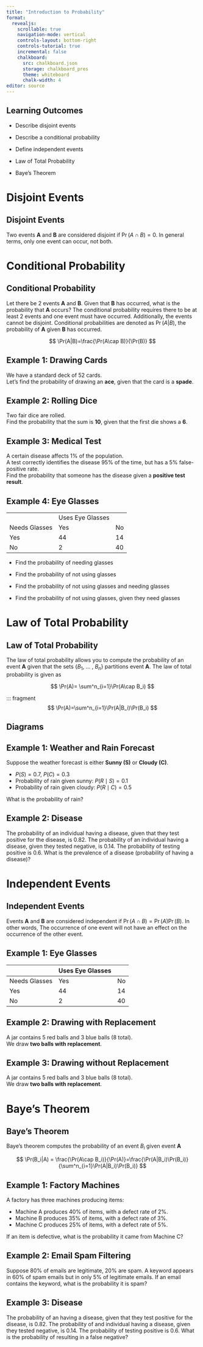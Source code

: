 ```yaml
---
title: "Introduction to Probability"
format:
  revealjs:
    scrollable: true
    navigation-mode: vertical
    controls-layout: bottom-right
    controls-tutorial: true
    incremental: false 
    chalkboard:
      src: chalkboard.json
      storage: chalkboard_pres
      theme: whiteboard
      chalk-width: 4
editor: source
---
```


## Learning Outcomes

-   Describe disjoint events

-   Describe a conditional probability

-   Define independent events

-   Law of Total Probability

-   Baye's Theorem

# Disjoint Events

## Disjoint Events

Two events **A** and **B** are considered disjoint if $\Pr(A\cap B)=0$. In general terms, only one event can occur, not both.


# Conditional Probability

## Conditional Probability

Let there be 2 events **A** and **B**. Given that **B** has occurred, what is the probability that **A** occurs? The conditional probability requires there to be at least 2 events and one event must have occurred. Additionally, the events cannot be disjoint. Conditional probabilities are denoted as $\Pr(A|B)$, the probability of **A** given **B** has occurred.

$$
\Pr(A|B)=\frac{\Pr(A\cap B)}{\Pr(B)}
$$



## Example 1: Drawing Cards

We have a standard deck of 52 cards.  
Let’s find the probability of drawing an **ace**, given that the card is a **spade**.


## Example 2: Rolling Dice

Two fair dice are rolled.  
Find the probability that the sum is **10**, given that the first die shows a **6**.


## Example 3: Medical Test

A certain disease affects 1% of the population.  
A test correctly identifies the disease 95% of the time, but has a 5% false-positive rate.  
Find the probability that someone has the disease given a **positive test result**.

## Example 4: Eye Glasses

|               |                  |     |
|---------------|------------------|-----|
|               | Uses Eye Glasses |     |
| Needs Glasses | Yes              | No  |
| Yes           | 44               | 14  |
| No            | 2                | 40  |

-   Find the probability of needing glasses

-   Find the probability of not using glasses

-   Find the probability of not using glasses and needing glasses

-   Find the probability of not using glasses, given they need glasses


# Law of Total Probability

## Law of Total Probability

The law of total probability allows you to compute the probability of an event **A** given that the sets {$B_1$, ... , $B_n$} partitions event **A**. The law of total probability is given as

$$
\Pr(A)= \sum^n_{i=1}\Pr(A\cap B_i)
$$

::: fragment
$$
\Pr(A)=\sum^n_{i=1}\Pr(A|B_i)\Pr(B_i)
$$


## Diagrams

## Example 1: Weather and Rain Forecast

Suppose the weather forecast is either **Sunny (S)** or **Cloudy (C)**.

- $P(S) = 0.7$, $P(C) = 0.3$  
- Probability of rain given sunny: $P(R \mid S) = 0.1$  
- Probability of rain given cloudy: $P(R \mid C) = 0.5$  

What is the probability of rain?


## Example 2: Disease

The probability of an individual having a disease, given that they test positive for the disease, is 0.82. The probability of an individual having a disease, given they tested negative, is 0.14. The probability of testing positive is 0.6. What is the prevalence of a disease (probability of having a disease)?

# Independent Events

## Independent Events

Events **A** and **B** are considered independent if $\Pr(A\cap B)=\Pr(A)\Pr(B)$. In other words, The occurrence of one event will not have an effect on the occurrence of the other event.

## Example 1: Eye Glasses

|               | Uses Eye Glasses |     |
|---------------|------------------|-----|
| Needs Glasses | Yes              | No  |
| Yes           | 44               | 14  |
| No            | 2                | 40  |

## Example 2: Drawing with Replacement

A jar contains 5 red balls and 3 blue balls (8 total).  
We draw **two balls with replacement**.

## Example 3: Drawing without Replacement

A jar contains 5 red balls and 3 blue balls (8 total).  
We draw **two balls with replacement**.



# Baye's Theorem

## Baye's Theorem

Baye's theorem computes the probability of an event $B_i$ given event **A**

$$
\Pr(B_i|A) = \frac{\Pr(A\cap B_i)}{\Pr(A)}=\frac{\Pr(A|B_i)\Pr(B_i)}{\sum^n_{i=1}\Pr(A|B_i)\Pr(B_i)}
$$

## Example 1: Factory Machines

A factory has three machines producing items:

- Machine A produces 40% of items, with a defect rate of 2%.  
- Machine B produces 35% of items, with a defect rate of 3%.  
- Machine C produces 25% of items, with a defect rate of 5%.  

If an item is defective, what is the probability it came from Machine C?


## Example 2: Email Spam Filtering

Suppose 80% of emails are legitimate, 20% are spam. A keyword appears in 60% of spam emails but in only 5% of legitimate emails.  If an email contains the keyword, what is the probability it is spam?

## Example 3: Disease

The probability of an having a disease, given that they test positive for the disease, is 0.82. The probability of and individual having a disease, given they tested negative, is 0.14. The probability of testing positive is 0.6. What is the probability of resulting in a false negative?
